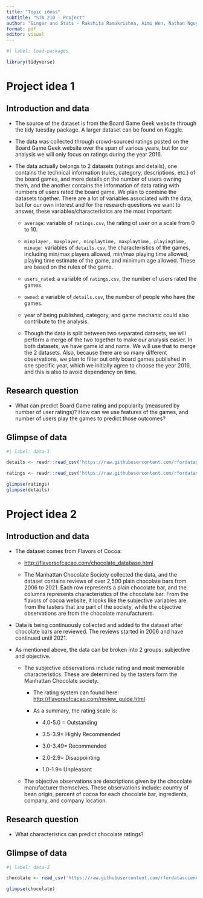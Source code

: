 ```yaml
---
title: "Topic ideas"
subtitle: "STA 210 - Project"
author: "Ginger and Stats - Rakshita Ramakrishna, Aimi Wen, Nathan Nguyen, Bryan Pan"
format: pdf
editor: visual
---
```


```r
#| label: load-packages

library(tidyverse)
```

# Project idea 1

## Introduction and data

-   The source of the dataset is from the Board Game Geek website through the tidy tuesday package. A larger dataset can be found on Kaggle.

-   The data was collected through crowd-sourced ratings posted on the Board Game Geek website over the span of various years, but for our analysis we will only focus on ratings during the year 2016. 

-   The data actually belongs to 2 datasets (ratings and details), one contains the technical information (rules, category, descriptions, etc.) of the board games, and more details on the number of users owning them, and the another contains the information of data rating with numbers of users rated the board game. We plan to combine the datasets together. There are a lot of variables associated with the data, but for our own interest and for the research questions we want to answer, these variables/characteristics are the most important:

    -   `average`: variable of `ratings.csv`, the rating of user on a scale from 0 to 10.

    -   `minplayer, maxplayer, minplaytime, maxplaytime, playingtime, minage:` variables of `details.csv`, the characteristics of the games, including min/max players allowed, min/max playing time allowed, playing time estimate of the game, and minimum age allowed. These are based on the rules of the game.

    -   `users_rated`: a variable of `ratings.csv`, the number of users rated the games.

    -   `owned`: a variable of `details.csv`, the number of people who have the games.

    -   year of being published, category, and game mechanic could also contribute to the analysis.

    <!-- -->

    -   Though the data is split between two separated datasets, we will perform a merge of the two together to make our analysis easier. In both datasets, we have game id and name. We will use that to merge the 2 datasets. Also, because there are so many different observations, we plan to filter out only board games published in one specific year, which we initially agree to choose the year 2016, and this is also to avoid dependency on time.

## Research question

-   What can predict Board Game rating and popularity (measured by number of user ratings)? How can we use features of the games, and number of users play the games to predict those outcomes?

## Glimpse of data

```r
#| label: data-1

details <- readr::read_csv('https://raw.githubusercontent.com/rfordatascience/tidytuesday/master/data/2022/2022-01-25/details.csv')

ratings <- readr::read_csv('https://raw.githubusercontent.com/rfordatascience/tidytuesday/master/data/2022/2022-01-25/ratings.csv')

glimpse(ratings)
glimpse(details)
```

\pagebreak

# Project idea 2

## Introduction and data

-   The dataset comes from Flavors of Cocoa:

    -   <http://flavorsofcacao.com/chocolate_database.html>

    -   The Manhattan Chocolate Society collected the data, and the dataset contains reviews of over 2,500 plain chocolate bars from 2006 to 2021. Each row represents a plain chocolate bar, and the columns represents characteristics of the chocolate bar. From the flavors of cocoa website, it looks like the subjective variables are from the tasters that are part of the society, while the objective observations are from the chocolate manufacturers.

-   Data is being continuously collected and added to the dataset after chocolate bars are reviewed. The reviews started in 2006 and have continued until 2021.

-   As mentioned above, the data can be broken into 2 groups: subjective and objective.

    -   The subjective observations include rating and most memorable characteristics. These are determined by the tasters form the Manhattan Chocolate society.

        -   The rating system can found here: <http://flavorsofcacao.com/review_guide.html>

        -   As a summary, the rating scale is:

            -   4.0-5.0 = Outstanding

            -   3.5-3.9= Highly Recommended

            -   3.0-3.49= Recommended

            -   2.0-2.9= Disappointing

            -   1.0-1.9= Unpleasant

    -   The objective observations are descriptions given by the chocolate manufacturer themselves. These observations include: country of bean origin, percent of cocoa for each chocolate bar, ingredients, company, and company location.

## Research question

-   What characteristics can predict chocolate ratings?

## Glimpse of data

```r
#| label: data-2

chocolate <- read_csv('https://raw.githubusercontent.com/rfordatascience/tidytuesday/master/data/2022/2022-01-18/chocolate.csv')

glimpse(chocolate)
```

\pagebreak
